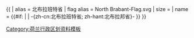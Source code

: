{{ {{{1<noinclude>|country showdata</noinclude>}}}
| alias = 北布拉班特省
| flag alias = North Brabant-Flag.svg
| size = {{{size|}}}
| name = {{#if: {{{name|}}} | {{{name|}}} | -{zh-cn:北布拉班特省; zh-hant:北布拉邦省}- }}
}}<noinclude>
[[Category:荷兰行政区划资料模板]]
</noinclude>